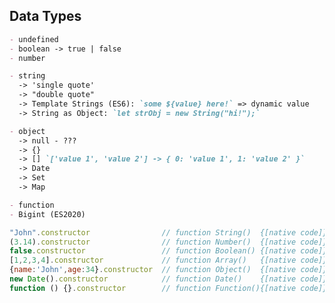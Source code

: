 ## Data Types

```md
- undefined
- boolean -> true | false
- number

- string
  -> 'single quote'
  -> "double quote"
  -> Template Strings (ES6): `some ${value} here!` => dynamic value
  -> String as Object: `let strObj = new String("hi!");`

- object
  -> null - ???
  -> {}
  -> [] `['value 1', 'value 2'] -> { 0: 'value 1', 1: 'value 2' }`
  -> Date
  -> Set
  -> Map

- function
- Bigint (ES2020)
```

```js
"John".constructor                // function String()  {[native code]}
(3.14).constructor                // function Number()  {[native code]}
false.constructor                 // function Boolean() {[native code]}
[1,2,3,4].constructor             // function Array()   {[native code]}
{name:'John',age:34}.constructor  // function Object()  {[native code]}
new Date().constructor            // function Date()    {[native code]}
function () {}.constructor        // function Function(){[native code]}
```
